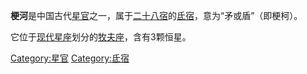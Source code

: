 '''梗河'''是中国古代[[星官|星官]]之一，属于[[二十八宿|二十八宿]]的[[氐宿|氐宿]]，意为“矛或盾”（即梗柯）。

它位于[[星座列表|现代星座]]划分的[[牧夫座|牧夫座]]，含有3颗恒星。

[[Category:星官|Category:星官]]
[[Category:氐宿|Category:氐宿]]